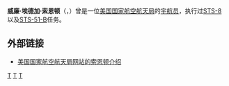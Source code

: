 {{宇航员信息框
| 姓名                  = 威廉·埃德加·索恩顿
| 照片                  = WilliamThornton.jpg
| 照片大小          = 210px
| 标题                  = 美国国家航空航天局宇航员
| type          =[[美国国家航空航天局|NASA]][[宇航员|宇航员]]
| nationality   ={{USA}}
| birth_name    =William Edgar Thornton
| birth_date    ={{Birth date|1929|4|14}}
| birth_place   ={{USA}}[[北卡罗来纳州|北卡罗来纳州]]{{le|费森 (北卡罗来纳州)|Faison, North Carolina|费森}}
| death_date    ={{death date and age|2021|1|11|1929|4|14}}
| death_place   ={{USA}}[[德克萨斯州|德克萨斯州]]{{le|費爾奧克斯牧場|Fair Oaks Ranch, Texas}}
| occupation    =[[医生|医生]]
| alma_mater    =[[北卡罗来纳大学教堂山分校|北卡罗来纳大学教堂山分校]], B.S. 1952, M.D. 1963
| selection     =[[美国国家航空航天局第六组宇航员|美国国家航空航天局第六组宇航员]]
| time          =13天1小时16分钟
| mission       =[[STS-8|STS-8]], [[STS-51-B|STS-51-B]]
| insignia      =[[Image:STS-8_patch.png|45px]][[Image:Sts-51-b-patch.png|45px]]
| Date of ret   =1994年5月31日
|}}

'''威廉·埃德加·索恩顿'''（{{lang|en|'''William Edgar Thornton'''}}，{{bd|1929年|4月14日|2021年|1月11日}}）曾是一位[[美国国家航空航天局|美国国家航空航天局]]的[[宇航员|宇航员]]，执行过[[STS-8|STS-8]]以及[[STS-51-B|STS-51-B]]任务。

==外部链接==
*{{En icon}}[https://web.archive.org/web/20080916110504/http://www.jsc.nasa.gov/Bios/htmlbios/thornton-w.html 美国国家航空航天局网站的索恩顿介绍]

{{NASA第六组宇航员}}
{{Authority control}}
{{宇航员小作品}}

[[Category:北卡羅來納州人|T]]
[[Category:第六组宇航员|T]]
[[Category:北卡羅萊納大學教堂山分校校友|T]]